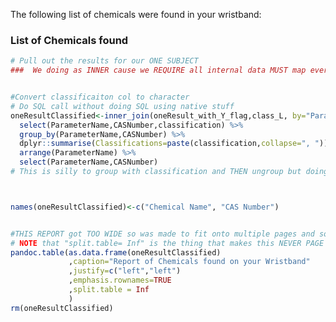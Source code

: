 
The following list of chemicals were found in your wristband:


### List of Chemicals found
```r
# Pull out the results for our ONE SUBJECT
###  We doing as INNER cause we REQUIRE all internal data MUST map every tested chem to a classification


#Convert classificaiton col to character
# Do SQL call without doing SQL using native stuff
oneResultClassified<-inner_join(oneResult_with_Y_flag,class_L, by="ParameterID") %>% 
  select(ParameterName,CASNumber,classification) %>%
  group_by(ParameterName,CASNumber) %>%
  dplyr::summarise(Classifications=paste(classification,collapse=", ")) %>%
  arrange(ParameterName) %>%
  select(ParameterName,CASNumber)   
# This is silly to group with classification and THEN ungroup but doing it for uniform approach



names(oneResultClassified)<-c("Chemical Name", "CAS Number")


#THIS REPORT got TOO WIDE so was made to fit onto multiple pages and so the basic table point was LOST
# NOTE that "split.table= Inf" is the thing that makes this NEVER PAGE WRAP and so is good for HTML but not so good for WORD
pandoc.table(as.data.frame(oneResultClassified)
             ,caption="Report of Chemicals found on your Wristband"
             ,justify=c("left","left")
             ,emphasis.rownames=TRUE
             ,split.table = Inf
             )
rm(oneResultClassified)

```

<br>

